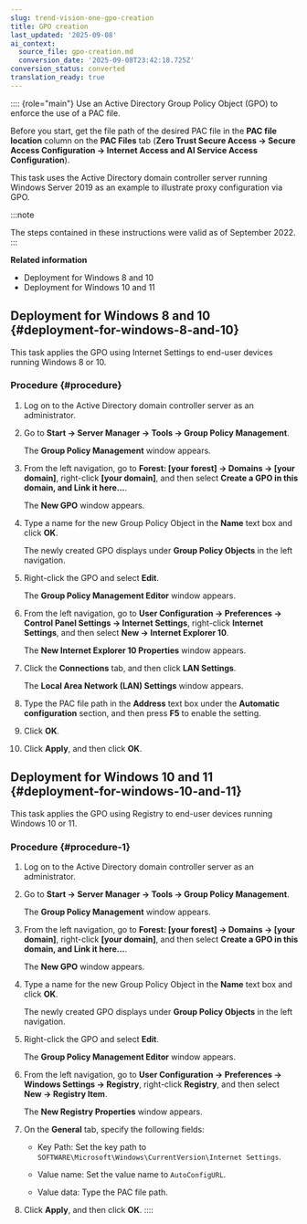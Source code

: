 ```yaml
---
slug: trend-vision-one-gpo-creation
title: GPO creation
last_updated: '2025-09-08'
ai_context:
  source_file: gpo-creation.md
  conversion_date: '2025-09-08T23:42:18.725Z'
conversion_status: converted
translation_ready: true
---
```


:::: {role="main"}
Use an Active Directory Group Policy Object (GPO) to enforce the use of a PAC file.

Before you start, get the file path of the desired PAC file in the **PAC file location** column on the **PAC Files** tab (**Zero Trust Secure Access → Secure Access Configuration → Internet Access and AI Service Access Configuration**).

This task uses the Active Directory domain controller server running Windows Server 2019 as an example to illustrate proxy configuration via GPO.

:::note

The steps contained in these instructions were valid as of September 2022.
:::

**Related information**

- Deployment for Windows 8 and 10
- Deployment for Windows 10 and 11

## Deployment for Windows 8 and 10 {#deployment-for-windows-8-and-10}

This task applies the GPO using Internet Settings to end-user devices running Windows 8 or 10.

### Procedure {#procedure}

1.  Log on to the Active Directory domain controller server as an administrator.

2.  Go to **Start → Server Manager → Tools → Group Policy Management**.

    The **Group Policy Management** window appears.

3.  From the left navigation, go to **Forest: \[your forest\] → Domains → \[your domain\]**, right-click **\[your domain\]**, and then select **Create a GPO in this domain, and Link it here...**.

    The **New GPO** window appears.

4.  Type a name for the new Group Policy Object in the **Name** text box and click **OK**.

    The newly created GPO displays under **Group Policy Objects** in the left navigation.

5.  Right-click the GPO and select **Edit**.

    The **Group Policy Management Editor** window appears.

6.  From the left navigation, go to **User Configuration → Preferences → Control Panel Settings → Internet Settings**, right-click **Internet Settings**, and then select **New → Internet Explorer 10**.

    The **New Internet Explorer 10 Properties** window appears.

7.  Click the **Connections** tab, and then click **LAN Settings**.

    The **Local Area Network (LAN) Settings** window appears.

8.  Type the PAC file path in the **Address** text box under the **Automatic configuration** section, and then press **F5** to enable the setting.

9.  Click **OK**.

10. Click **Apply**, and then click **OK**.

## Deployment for Windows 10 and 11 {#deployment-for-windows-10-and-11}

This task applies the GPO using Registry to end-user devices running Windows 10 or 11.

### Procedure {#procedure-1}

1.  Log on to the Active Directory domain controller server as an administrator.

2.  Go to **Start → Server Manager → Tools → Group Policy Management**.

    The **Group Policy Management** window appears.

3.  From the left navigation, go to **Forest: \[your forest\] → Domains → \[your domain\]**, right-click **\[your domain\]**, and then select **Create a GPO in this domain, and Link it here...**.

    The **New GPO** window appears.

4.  Type a name for the new Group Policy Object in the **Name** text box and click **OK**.

    The newly created GPO displays under **Group Policy Objects** in the left navigation.

5.  Right-click the GPO and select **Edit**.

    The **Group Policy Management Editor** window appears.

6.  From the left navigation, go to **User Configuration → Preferences → Windows Settings → Registry**, right-click **Registry**, and then select **New → Registry Item**.

    The **New Registry Properties** window appears.

7.  On the **General** tab, specify the following fields:

    - Key Path: Set the key path to `SOFTWARE\Microsoft\Windows\CurrentVersion\Internet Settings`.

    - Value name: Set the value name to `AutoConfigURL`.

    - Value data: Type the PAC file path.

8.  Click **Apply**, and then click **OK**.
::::

